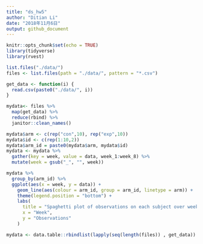 ```yaml
---
title: "ds_hw5"
author: "Ditian Li"
date: "2018年11月6日"
output: github_document
---
```


```r
knitr::opts_chunk$set(echo = TRUE)
library(tidyverse)
library(rvest)
```

```r
list.files("./data/")
files <- list.files(path = "./data/", pattern = "*.csv")

```

```r
get_data <- function(i) {
  read.csv(paste0("./data/", i))
}

mydata<- files %>% 
  map(get_data) %>%
  reduce(rbind) %>% 
  janitor::clean_names()

mydata$arm <- c(rep("con",10), rep("exp",10))
mydata$id <- c(rep(1:10,2))
mydata$arm_id = paste0(mydata$arm, mydata$id)
mydata <- mydata %>%
  gather(key = week, value = data, week_1:week_8) %>%  
  mutate(week = gsub("_", "", week))


```



```r
mydata %>% 
  group_by(arm_id) %>% 
  ggplot(aes(x = week, y = data)) + 
    geom_line(aes(colour = arm_id, group = arm_id, linetype = arm)) +
    theme(legend.position = "bottom") +
    labs(
      title = "Spaghetti plot of observations on each subject over week",
      x = "Week",
      y = "Observations"
    )
```
```r
mydata <- data.table::rbindlist(lapply(seq(length(files)) , get_data)) %>%  janitor::clean_names()  
```

